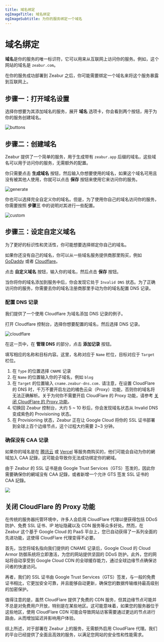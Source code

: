 ```yaml
---
title: 域名绑定
ogImageTitle: 域名绑定
ogImageSubtitle: 为你的服务绑定一个域名
---
```



# 域名绑定

**域名**是你的服务的唯一标识符，它可以用来从互联网上访问你的服务。例如，这个网站的域名是 `zeabur.com`。

在你的服务成功部署到 Zeabur 之后，你可能需要绑定一个域名来将这个服务暴露到互联网上。

## 步骤一：打开域名设置

选择你想要为其添加域名的服务，展开 **域名** 选项卡，你会看到两个按钮，用于为你的服务创建域名。

![buttons](/deploy/domain/buttons.png)

## 步骤二：创建域名

Zeabur 提供了一个简单的服务，用于生成带有 `zeabur.app` 后缀的域名，这些域名可以用于访问你的服务，无需额外的配置。

你只需要点击 **生成域名** 按钮，然后输入你想要使用的域名，如果这个域名可用且没有被其他人使用，你就可以点击 **保存** 按钮来使用它来访问你的服务。

![generate](/deploy/domain/generate.png)

你也可以选择完全自定义你的域名。但是，为了使用你自己的域名访问你的服务，你需要按照 **步骤三** 中的说明对其进行一些配置。

![custom](/deploy/domain/custom.png)

## 步骤三：设定自定义域名

为了更好的标识性和灵活性，你可能想要选择绑定你自己的域名。

如果你还没有自己的域名，你可以从一些域名服务提供商那里购买，例如 [GoDaddy](https://www.godaddy.com) 或者 [Cloudflare](https://www.cloudflare.com)。

点击 **自定义域名** 按钮，输入你的域名，然后点击 **保存** 按钮。

当你将你的域名添加到服务中后，你会发现它处于 `Invalid DNS` 状态。为了正确访问你的服务，你需要去你的域名注册商那里手动为你的域名配置 DNS 记录。

### 配置 DNS 记录

我们提供了一个使用 Cloudflare 为域名添加 DNS 记录的例子。

打开 Cloudflare 控制台，选择你想要配置的域名，然后选择 DNS 记录。

![cloudflare](/deploy/domain/cloudflare.png)

在这一页中，在 **管理 DNS** 的部分，点击 **添加记录** 按钮。

填写相应的名称和目标内容。这里，名称对应于 `Name` 栏位，目标对应于 `Target` 栏位。

1. 在 `Type` 的位置选择 `CNAME` 记录
2. 在 `Name` 的位置输入你的子域名，例如 `blog`
3. 在 `Target` 的位置输入 `cname.zeabur-dns.com.`
    <Callout>
        请注意，在设置 CloudFlare 的 DNS 时，千万不要开启左边的橘色云朵（Proxy）功能，否则你的域名将无法正确解析。关于为何你不需要开启 CloudFlare 的 Proxy 功能，请参考 [关闭 CloudFlare 的 Proxy 功能](#关闭-cloudflare-的-proxy-功能)。
    </Callout>
4. 切换回 Zeabur 控制台，大约 5 ~ 10 秒后，你会发现域名状态从 Invalid DNS 变成紫色的 Provisioning 状态。
5. 在 Provisioning 状态，Zeabur 正在让 Google Cloud 将你的 SSL 证书部署到全球上百个边缘节点，这个过程大约需要 2~3 分钟。

### 确保没有 CAA 记录

如果你的域名是在 [腾讯云](https://buy.cloud.tencent.com/domain) 或 [Vercel](https://vercel.com/docs/getting-started-with-vercel/buy-domain) 等服务商购买的，他们可能会自动为你的網域加入 CAA 記錄，这可能会导致你无法成功绑定你的網域。

由于 Zeabur 的 SSL 证书是由 Google Trust Services（GTS）签发的，因此你需要确保你的網域没有 CAA 記錄，或者新增一个允许 GTS 签发 SSL 证书的 CAA 記錄。

![](/deploy/domain/caa.jpg)

## 关闭 CloudFlare 的 Proxy 功能

在传统的服务器托管环境中，许多人会启用 CloudFlare 代理以便获得包括 DDoS 防护、免费 SSL 证书、IP 地址隐藏以及 CDN 服务等众多好处。然而，在 Zeabur 这个基于 Google Cloud 的 PaaS 平台上，您已自动获得了一系列全面的先进功能，这使得 CloudFlare 代理变得不必要。

首先，当您将域名指向我们提供的 CNAME 记录后，Google Cloud 的 Cloud Armor 防御系统将立即激活，为您的网站提供坚固的 DDoS 防护。此外，您的网站将自动享受到 Google Cloud CDN 的全球缓存能力，通过全球边缘节点确保访问者的快速访问。

再者，我们的 SSL 证书由 Google Trust Services（GTS）签发，与一般的免费证书相比，它更加安全可靠，并且能够自动更新，确保您的数据传输维持最高级别的加密保护。

值得注意的是，虽然 CloudFlare 提供了免费的 CDN 服务，但其边缘节点可能并不总是对免费用户开放，特别是在某些地区。这可能意味着，如果您的服务器位于这些地区，使用 CloudFlare CDN 可能会导致网站访客需要通过更远的节点进行路由，从而增加延迟并影响用户体验。

综上所述，对于部署在 Zeabur 上的服务，无需额外启用 CloudFlare 代理。我们的平台已经提供了全面且高效的服务，以满足您网站的安全性和性能需求。
